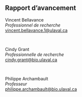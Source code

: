 ## Rapport d'avancement {.unlisted}

Vincent Bellavance <br>
*Professionnel de recherche* <br>
<a href="mailto:vincent.bellavance.1@ulaval.ca">vincent.bellavance.1@ulaval.ca</a>

<br>

Cindy Grant <br>
*Professionnelle de recherche* <br>
<a href="mailto:cindy.grant@bio.ulaval.ca">cindy.grant@bio.ulaval.ca</a>

<br>

Philippe Archambault <br>
*Professeur* <br>
<a href="mailto:philippe.archambault@bio.ulaval.ca">philippe.archambault@bio.ulaval.ca</a>